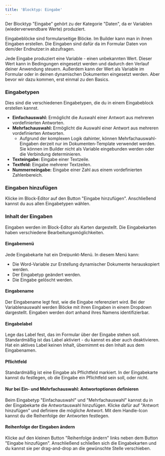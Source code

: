 ```yaml
---
title: 'Blocktyp: Eingabe'
---
```


Der Blocktyp "Eingabe" gehört zu der Kategorie "Daten", da er Variablen (wiederverwendbare Werte) produziert.

Eingabeblöcke sind formularseitige Blöcke. Im Builder kann man in ihnen Eingaben erstellen. Die Eingaben sind dafür da im Formular Daten von dem/der Endnutzer\:in abzufragen.

Jede Eingabe produziert eine Variable - einen unbekannten Wert. Dieser Wert kann in Bedingungen eingesetzt werden und dadurch den Verlauf deiner Anwendung steuern. Außerdem kann der Wert als Variable im Formular oder in deinen dynamischen Dokumenten eingesetzt werden. Aber bevor wir dazu kommen, erst einmal zu den Basics.

### Eingabetypen

Dies sind die verschiedenen Eingabetypen, die du in einem Eingabeblock erstellen kannst.

* **Einfachauswahl:** Ermöglicht die Auswahl einer Antwort aus mehreren vordefinierten Antworten.
* **Mehrfachauswahl:** Ermöglicht die Auswahl einer Antwort aus mehreren vordefinierten Antworten.
  * Aufgrund der komplexen Logik dahinter, können Mehrfachauswahl-Eingaben derzeit nur im Dokumenten-Template verwendet werden. Sie können im Builder nicht als Variable eingebunden werden oder die Verbindung determinieren.
* **Texteingabe:** Eingabe einer Textzeile.
* **Textfeld:** Eingabe mehrerer Textzeilen.
* **Nummerneingabe:** Eingabe einer Zahl aus einem vordefinierten Zahlenbereich.

### Eingaben hinzufügen

Klicke im Block-Editor auf den Button "Eingabe hinzufügen". Anschließend kannst du aus allen Eingabetypen wählen.

### Inhalt der Eingaben

Eingaben werden im Block-Editor als Karten dargestellt. Die Eingabekarten haben verschiedene Bearbeitungsmöglichkeiten.

#### Eingabemenü

Jede Eingabekarte hat ein Dreipunkt-Menü. In diesem Menü kann:

* Die Word-Variable zur Erstellung dynamischer Dokumente herauskopiert werden.
* Der Eingabetyp geändert werden.
* Die Eingabe gelöscht werden.

#### Eingabename

Der Eingabename legt fest, wie die Eingabe referenziert wird. Bei der Variablenauswahl werden Blöcke mit ihren Eingaben in einem Dropdown dargestellt. Eingaben werden dort anhand ihres Namens identifizierbar.

#### Eingabelabel

Lege das Label fest, das im Formular über der Eingabe stehen soll. Standardmäßig ist das Label aktiviert - du kannst es aber auch deaktivieren. Hat ein aktives Label keinen Inhalt, übernimmt es den Inhalt aus dem Eingabenamen.

#### Pflichtfeld

Standardmäßig ist eine Eingabe als Pflichtfeld markiert. In der Eingabekarte kannst du festlegen, ob die Eingabe ein Pflichtfeld sein soll, oder nicht.

#### Nur bei Ein- und Mehrfachauswahl: Antwortoptionen definieren

Beim Eingabetyp "Einfachauswahl" und "Mehrfachauswahl" kannst du in der Eingabekarte die Antwortauswahl hinzufügen. Klicke dafür auf "Antwort hinzufügen" und definiere die mögliche Antwort. Mit dem Handle-Icon kannst du die Reihenfolge der Antworten festlegen.

#### Reihenfolge der Eingaben ändern

Klicke auf den kleinen Button "Reihenfolge ändern" links neben dem Button "Eingabe hinzufügen". Anschließend schließen sich die Eingabekarten und du kannst sie per drag-and-drop an die gewünschte Stelle verschieben.
